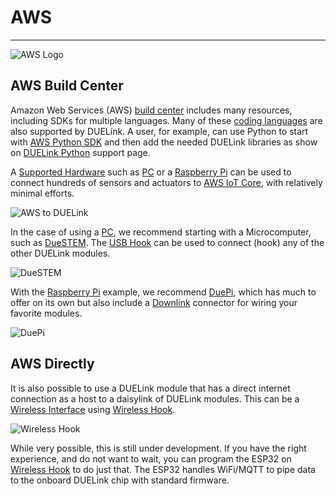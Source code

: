 
# AWS

---

![AWS Logo](pathname:///img/aws-logo.png)


## AWS Build Center

Amazon Web Services (AWS) [build center](https://builder.aws.com/build/tools) includes many resources, including SDKs for multiple languages. Many of these [coding languages](../language/intro) are also supported by DUELink. A user, for example, can use Python to start with [AWS Python SDK](https://aws.amazon.com/sdk-for-python/) and then add the needed DUELink libraries as show on [DUELink Python](../language/python) support page.

A [Supported Hardware](../hw/intro) such as [PC](../hw/pc-laptop) or a [Raspberry Pi](../hw/raspberry-pi) can be used to connect hundreds of sensors and actuators to [AWS IoT Core](https://aws.amazon.com/iot-core/), with relatively minimal efforts.

![AWS to DUELink](pathname:///img/aws-cloud.png)

In the case of using a [PC](../hw/pc-laptop), we recommend starting with a Microcomputer, such as [DueSTEM](../catalog/microcomputer/duestem). The [USB Hook](../catalog/accessory/usb-hook) can be used to connect (hook) any of the other DUELink modules. 

![DueSTEM](pathname:///img/catalog/duestem-front.png)

With the [Raspberry Pi](../hw/raspberry-pi) example, we recommend [DuePi](../catalog/accessory/duepi), which has much to offer on its own but also include a [Downlink](../interface/downlink) connector for wiring your favorite modules.

![DuePi](pathname:///img/catalog/duepi-front.png)

## AWS Directly

It is also possible to use a DUELink module that has a direct internet connection as a host to a daisylink of DUELink modules. This can be a [Wireless Interface](../interface/wireless) using [Wireless Hook](../catalog/accessory/wireless-hook).

![Wireless Hook](pathname:///img/catalog/wireless-hook-front.png)

While very possible, this is still under development. If you have the right experience, and do not want to wait, you can program the ESP32 on [Wireless Hook](../catalog/accessory/wireless-hook) to do just that. The ESP32 handles WiFi/MQTT to pipe data to the onboard DUELink chip with standard firmware. 
